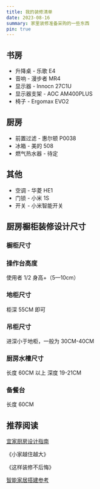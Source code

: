 ```yaml
---
title: 我的装修清单
date: 2023-08-16
summary: 家里装修准备采购的一些东西
pin: true
---
```


## 书房

- 升降桌 - 乐歌 E4
- 音响 - 漫步者 MR4
- 显示器 - Innocn 27C1U
- 显示器支架 - AOC AM400PLUS
- 椅子 - Ergomax EVO2

## 厨房

- 前置过滤 - 惠尔顿 P0038
- 冰箱 - 美的 508
- 燃气热水器 - 待定

## 其他

- 空调 - 华菱 HE1
- 门锁 - 小米 1S
- 开关 - 小米智能开关

## 厨房橱柜装修设计尺寸

### 橱柜尺寸

### 操作台高度

使用者 1/2 身高+（5—10cm）

### 地柜尺寸

柜深 55CM 即可

### 吊柜尺寸

进深小于地柜，一般为 30CM-40CM

### 厨房水槽尺寸

长度 60CM 以上
深度 19-21CM

### 备餐台

长度 60CM

## 推荐阅读

[宜家厨房设计指南](https://www.ikea.com/ca/en/files/pdf/d6/cb/d6cb87ce/fy21_apr_your_new_ikea_kitchen_planning_guide_en.pdf)

《小家越住越大》

《这样装修不后悔》

[智能家居搭建参考](https://www.kdocs.cn/l/cgBE7SmUhFdb)
